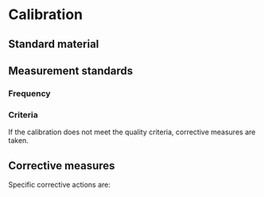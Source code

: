 # Calibration

## Standard material

## Measurement standards

### Frequency

### Criteria

If the calibration does not meet the quality criteria, corrective measures are taken.

## Corrective measures

Specific corrective actions are:

